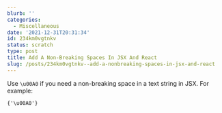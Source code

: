 ```yaml
---
blurb: ''
categories:
  - Miscellaneous
date: '2021-12-31T20:31:34'
id: 234km0vgtnkv
status: scratch
type: post
title: Add A Non-Breaking Spaces In JSX And React
slug: /posts/234km0vgtnkv--add-a-nonbreaking-spaces-in-jsx-and-react
---
```


Use `\u00A0` if you need a non-breaking space in a text string in JSX. For example:

```
{'\u00A0'}
```


